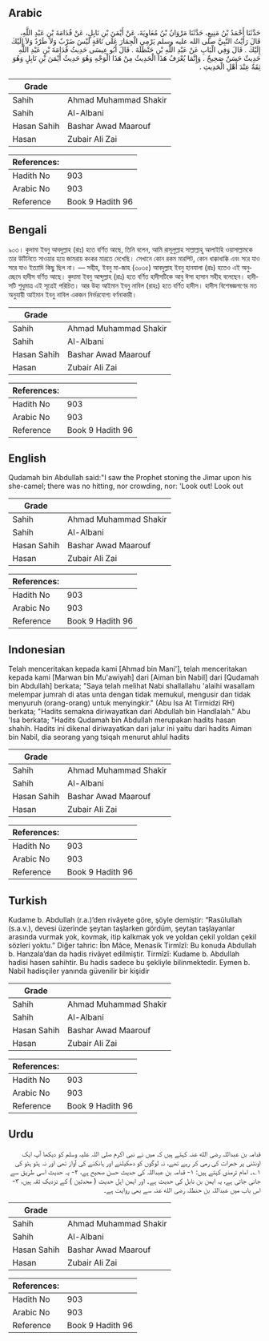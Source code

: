## Arabic


<div dir="rtl" lang="ar" style={{fontSize:'larger',backgroundColor:'#f8f9fa',padding:20}}>
حَدَّثَنَا أَحْمَدُ بْنُ مَنِيعٍ، حَدَّثَنَا مَرْوَانُ بْنُ مُعَاوِيَةَ، عَنْ أَيْمَنَ بْنِ نَابِلٍ، عَنْ قُدَامَةَ بْنِ عَبْدِ اللَّهِ، قَالَ رَأَيْتُ النَّبِيَّ صلى الله عليه وسلم يَرْمِي الْجِمَارَ عَلَى نَاقَةٍ لَيْسَ ضَرْبٌ وَلاَ طَرْدٌ وَلاَ إِلَيْكَ إِلَيْكَ ‏.‏ قَالَ وَفِي الْبَابِ عَنْ عَبْدِ اللَّهِ بْنِ حَنْظَلَةَ ‏.‏ قَالَ أَبُو عِيسَى حَدِيثُ قُدَامَةَ بْنِ عَبْدِ اللَّهِ حَدِيثٌ حَسَنٌ صَحِيحٌ ‏.‏ وَإِنَّمَا يُعْرَفُ هَذَا الْحَدِيثُ مِنْ هَذَا الْوَجْهِ وَهُوَ حَدِيثُ أَيْمَنَ بْنِ نَابِلٍ وَهُوَ ثِقَةٌ عِنْدَ أَهْلِ الْحَدِيثِ ‏.‏
</div>
<div style={{backgroundColor:'#f8f9fa',padding:20, marginBottom: 10}}><table> <thead> <tr> <th>Grade</th> <th></th> </tr> </thead> <tbody> <tr><td>Sahih</td><td>Ahmad Muhammad Shakir</td></tr><tr><td>Sahih</td><td>Al-Albani</td></tr><tr><td>Hasan Sahih</td><td>Bashar Awad Maarouf</td></tr><tr><td>Hasan</td><td>Zubair Ali Zai</td></tr></tbody></table><table> <thead> <tr> <th>References:</th> <th></th> </tr> </thead> <tbody><tr><td>Hadith No</td><td>903</td></tr><tr><td>Arabic No</td><td>903</td></tr><tr><td>Reference</td><td>Book 9 Hadith 96</td></tr></tbody></table></div>

## Bengali


<div dir="ltr" lang="bn" style={{fontSize:'larger',backgroundColor:'#f8f9fa',padding:20}}>
৯০৩। কুদামা ইবনু আবদুল্লাহ (রাঃ) হতে বর্ণিত আছে, তিনি বলেন, আমি রাসূলুল্লাহ সাল্লাল্লাহু আলাইহি ওয়াসাল্লামকে তার উটিনিতে সাওয়ার হয়ে জামরায় কংকর মারতে দেখেছি। সেখানে কোন রকম মারপিট, কোন ধাক্কাধাক্কি এবং সরে যাও সরে যাও ইত্যাদি কিছু ছিল না। — সহীহ, ইবনু মা-জাহ (৩০৩৫) আবদুল্লাহ ইবনু হানযালা (রাঃ) হতেও এই অনুচ্ছেদে হাদীস বর্ণিত আছে। কুদামা ইবনু আব্দুল্লাহ (রাঃ) হতে বর্ণিত হাদীসটিকে আবু ঈসা হাসান সহীহ বলেছেন। হাদীসটি শুধুমাত্র এই সূত্রেই পরিচিত। আর উহা আইমান ইবনু নাবিল (রাহঃ) হতে বর্ণিত হাদীস। হাদীস বিশেষজ্ঞগণের মত অনুযায়ী আইমান ইবনু নাবিল একজন নির্ভরযোগ্য বর্ণনাকারী।
</div>
<div style={{backgroundColor:'#f8f9fa',padding:20, marginBottom: 10}}><table> <thead> <tr> <th>Grade</th> <th></th> </tr> </thead> <tbody> <tr><td>Sahih</td><td>Ahmad Muhammad Shakir</td></tr><tr><td>Sahih</td><td>Al-Albani</td></tr><tr><td>Hasan Sahih</td><td>Bashar Awad Maarouf</td></tr><tr><td>Hasan</td><td>Zubair Ali Zai</td></tr></tbody></table><table> <thead> <tr> <th>References:</th> <th></th> </tr> </thead> <tbody><tr><td>Hadith No</td><td>903</td></tr><tr><td>Arabic No</td><td>903</td></tr><tr><td>Reference</td><td>Book 9 Hadith 96</td></tr></tbody></table></div>

## English


<div dir="ltr" lang="en" style={{fontSize:'larger',backgroundColor:'#f8f9fa',padding:20}}>
Qudamah bin Abdullah said:"I saw the Prophet stoning the Jimar upon his she-camel; there was no hitting, nor crowding, nor: 'Look out! Look out
</div>
<div style={{backgroundColor:'#f8f9fa',padding:20, marginBottom: 10}}><table> <thead> <tr> <th>Grade</th> <th></th> </tr> </thead> <tbody> <tr><td>Sahih</td><td>Ahmad Muhammad Shakir</td></tr><tr><td>Sahih</td><td>Al-Albani</td></tr><tr><td>Hasan Sahih</td><td>Bashar Awad Maarouf</td></tr><tr><td>Hasan</td><td>Zubair Ali Zai</td></tr></tbody></table><table> <thead> <tr> <th>References:</th> <th></th> </tr> </thead> <tbody><tr><td>Hadith No</td><td>903</td></tr><tr><td>Arabic No</td><td>903</td></tr><tr><td>Reference</td><td>Book 9 Hadith 96</td></tr></tbody></table></div>

## Indonesian


<div dir="ltr" lang="id" style={{fontSize:'larger',backgroundColor:'#f8f9fa',padding:20}}>
Telah menceritakan kepada kami [Ahmad bin Mani'], telah menceritakan kepada kami [Marwan bin Mu'awiyah] dari [Aiman bin Nabil] dari [Qudamah bin Abdullah] berkata; "Saya telah melihat Nabi shallallahu 'alaihi wasallam melempar jumrah di atas unta dengan tidak memukul, mengusir dan tidak menyuruh (orang-orang) untuk menyingkir." (Abu Isa At Tirmidzi RH) berkata; "Hadits semakna diriwayatkan dari Abdullah bin Handlalah." Abu 'Isa berkata; "Hadits Qudamah bin Abdullah merupakan hadits hasan shahih. Hadits ini dikenal diriwayatkan dari jalur ini yaitu dari hadits Aiman bin Nabil, dia seorang yang tsiqah menurut ahlul hadits
</div>
<div style={{backgroundColor:'#f8f9fa',padding:20, marginBottom: 10}}><table> <thead> <tr> <th>Grade</th> <th></th> </tr> </thead> <tbody> <tr><td>Sahih</td><td>Ahmad Muhammad Shakir</td></tr><tr><td>Sahih</td><td>Al-Albani</td></tr><tr><td>Hasan Sahih</td><td>Bashar Awad Maarouf</td></tr><tr><td>Hasan</td><td>Zubair Ali Zai</td></tr></tbody></table><table> <thead> <tr> <th>References:</th> <th></th> </tr> </thead> <tbody><tr><td>Hadith No</td><td>903</td></tr><tr><td>Arabic No</td><td>903</td></tr><tr><td>Reference</td><td>Book 9 Hadith 96</td></tr></tbody></table></div>

## Turkish


<div dir="ltr" lang="tr" style={{fontSize:'larger',backgroundColor:'#f8f9fa',padding:20}}>
Kudame b. Abdullah (r.a.)’den rivâyete göre, şöyle demiştir: “Rasûlullah (s.a.v.), devesi üzerinde şeytan taşlarken gördüm, şeytan taşlayanlar arasında vurmak yok, kovmak, itip kalkmak yok ve yoldan çekil yoldan çekil sözleri yoktu.” Diğer tahric: İbn Mâce, Menasik Tirmîzî: Bu konuda Abdullah b. Hanzala’dan da hadis rivâyet edilmiştir. Tirmîzî: Kudame b. Abdullah hadisi hasen sahihtir. Bu hadis sadece bu şekliyle bilinmektedir. Eymen b. Nabil hadisçiler yanında güvenilir bir kişidir
</div>
<div style={{backgroundColor:'#f8f9fa',padding:20, marginBottom: 10}}><table> <thead> <tr> <th>Grade</th> <th></th> </tr> </thead> <tbody> <tr><td>Sahih</td><td>Ahmad Muhammad Shakir</td></tr><tr><td>Sahih</td><td>Al-Albani</td></tr><tr><td>Hasan Sahih</td><td>Bashar Awad Maarouf</td></tr><tr><td>Hasan</td><td>Zubair Ali Zai</td></tr></tbody></table><table> <thead> <tr> <th>References:</th> <th></th> </tr> </thead> <tbody><tr><td>Hadith No</td><td>903</td></tr><tr><td>Arabic No</td><td>903</td></tr><tr><td>Reference</td><td>Book 9 Hadith 96</td></tr></tbody></table></div>

## Urdu


<div dir="rtl" lang="ur" style={{fontSize:'larger',backgroundColor:'#f8f9fa',padding:20}}>
قدامہ بن عبداللہ رضی الله عنہ کہتے ہیں کہ میں نے نبی اکرم صلی اللہ علیہ وسلم کو دیکھا آپ ایک اونٹنی پر جمرات کی رمی کر رہے تھے، نہ لوگوں کو دھکیلنے اور ہانکنے کی آواز تھی اور نہ ہٹو ہٹو کی ۱؎۔ امام ترمذی کہتے ہیں: ۱- قدامہ بن عبداللہ کی حدیث حسن صحیح ہے، ۲- یہ حدیث اسی طریق سے جانی جاتی ہے، یہ ایمن بن نابل کی حدیث ہے۔ اور ایمن اہل حدیث ( محدثین ) کے نزدیک ثقہ ہیں، ۳- اس باب میں عبداللہ بن حنظلہ رضی الله عنہ سے بھی روایت ہے۔
</div>
<div style={{backgroundColor:'#f8f9fa',padding:20, marginBottom: 10}}><table> <thead> <tr> <th>Grade</th> <th></th> </tr> </thead> <tbody> <tr><td>Sahih</td><td>Ahmad Muhammad Shakir</td></tr><tr><td>Sahih</td><td>Al-Albani</td></tr><tr><td>Hasan Sahih</td><td>Bashar Awad Maarouf</td></tr><tr><td>Hasan</td><td>Zubair Ali Zai</td></tr></tbody></table><table> <thead> <tr> <th>References:</th> <th></th> </tr> </thead> <tbody><tr><td>Hadith No</td><td>903</td></tr><tr><td>Arabic No</td><td>903</td></tr><tr><td>Reference</td><td>Book 9 Hadith 96</td></tr></tbody></table></div>
